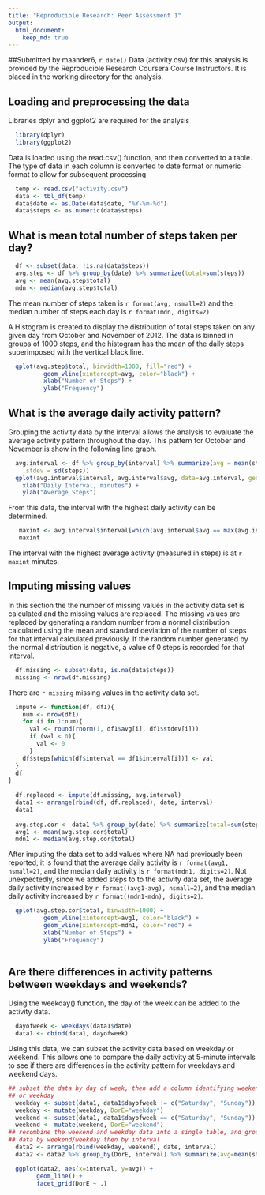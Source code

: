 ```yaml
---
title: "Reproducible Research: Peer Assessment 1"
output: 
  html_document:
    keep_md: true
---
```

##Submitted by maander6, `r date()`
Data  (activity.csv) for this analysis is provided by the Reproducible Research 
Coursera Course Instructors.  It is placed in the working directory for the 
analysis.

## Loading and preprocessing the data

Libraries dplyr and ggplot2 are required for the analysis

```R
  library(dplyr)
  library(ggplot2)
```

Data is loaded using the read.csv() function, and then converted to a table.
The type of data in each column is converted to date format or numeric
format to allow for subsequent processing

```R
  temp <- read.csv("activity.csv")
  data <- tbl_df(temp)
  data$date <- as.Date(data$date, "%Y-%m-%d")
  data$steps <- as.numeric(data$steps)
```


## What is mean total number of steps taken per day?
```R
  df <- subset(data, !is.na(data$steps))
  avg.step <- df %>% group_by(date) %>% summarize(total=sum(steps))
  avg <- mean(avg.step$total)
  mdn <- median(avg.step$total)
```

The mean number of steps taken is `r format(avg, nsmall=2)` and the median number of steps each 
day is `r format(mdn, digits=2)`

A Histogram is created to display the distribution of total steps taken on any given
day from October and November of 2012.  The data is binned in groups of 
1000 steps, and the histogram has the mean of the daily steps superimposed with the 
vertical black line.

```R
  qplot(avg.step$total, binwidth=1000, fill="red") + 
          geom_vline(xintercept=avg, color="black") +
          xlab("Number of Steps") +
          ylab("Frequency")
```

## What is the average daily activity pattern?
Grouping the activity data by the interval allows the analysis to evaluate the
average activity pattern throughout the day.  This pattern for October and 
November is show in the following line graph.

```R
  avg.interval <- df %>% group_by(interval) %>% summarize(avg = mean(steps),
     stdev = sd(steps))
  qplot(avg.interval$interval, avg.interval$avg, data=avg.interval, geom="line") +
    xlab("Daily Interval, minutes") +
    ylab("Average Steps")
```

From this data, the interval with the highest daily activity can be determined.

```R
   maxint <- avg.interval$interval[which(avg.interval$avg == max(avg.interval$avg))]
   maxint
```
The interval with the highest average activity (measured in steps) is at
`r maxint` minutes.

## Imputing missing values
In this section the the number of missing values in the activity data set is
calculated and the missing values are replaced.  The missing values are replaced
by generating a random number from a normal distribution calculated using the
mean and standard deviation of the number of steps for that interval calculated 
previously.  If the random number generated by the normal distribution is
negative, a value of 0 steps is recorded for that interval.

```R
  df.missing <- subset(data, is.na(data$steps))
  missing <- nrow(df.missing)
```

There are `r missing` missing values in the activity data set.

```R
  impute <- function(df, df1){
    num <- nrow(df1)
    for (i in 1:num){
      val <- round(rnorm(1, df1$avg[i], df1$stdev[i]))
      if (val < 0){
        val <- 0
      } 
    df$steps[which(df$interval == df1$interval[i])] <- val
  }
  df
}
  
  df.replaced <- impute(df.missing, avg.interval)
  data1 <- arrange(rbind(df, df.replaced), date, interval)
  data1
  
  avg.step.cor <- data1 %>% group_by(date) %>% summarize(total=sum(steps))
  avg1 <- mean(avg.step.cor$total)
  mdn1 <- median(avg.step.cor$total)
```

After imputing the data set to add values where NA had previously been reported,
it is found that the average daily activity is `r format(avg1, nsmall=2)`, and the median 
daily activity is `r format(mdn1, digits=2)`.  Not unexpectedly, since we added steps to
to the activity data set, the average daily activity increased by `r format((avg1-avg), nsmall=2)`,
and the median daily activity increased by `r format((mdn1-mdn), digits=2)`.

```R
  qplot(avg.step.cor$total, binwidth=1000) + 
          geom_vline(xintercept=avg1, color="black") +
          geom_vline(xintercept=mdn1, color="red") +
          xlab("Number of Steps") +
          ylab("Frequency")
  
```



## Are there differences in activity patterns between weekdays and weekends?
Using the weekday() function, the day of the week can be added to the activity data.

```R
  dayofweek <- weekdays(data1$date)
  data1 <- cbind(data1, dayofweek)
```

Using this data, we can subset the activity data based on weekday or weekend.
This allows one to compare the daily activity at 5-minute intervals to see if
there are differences in the activity pattern for weekdays and weekend days.

```R
## subset the data by day of week, then add a column identifying weekend 
## or weekday
  weekday <- subset(data1, data1$dayofweek != c("Saturday", "Sunday"))
  weekday <- mutate(weekday, DorE="weekday")
  weekend <- subset(data1, data1$dayofweek == c("Saturday", "Sunday"))
  weekend <- mutate(weekend, DorE="weekend")
## recombine the weekend and weekday data into a single table, and group the
## data by weekend/weekday then by interval
  data2 <- arrange(rbind(weekday, weekend), date, interval)
  data2 <- data2 %>% group_by(DorE, interval) %>% summarize(avg=mean(steps))
```

```R
  ggplot(data2, aes(x=interval, y=avg)) + 
        geom_line() + 
        facet_grid(DorE ~ .)
```

